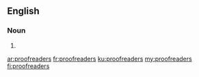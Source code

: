 ==English==

===Noun===
{{head|en|plural}}

# {{plural of|proofreader|lang=en}}

[[ar:proofreaders]]
[[fr:proofreaders]]
[[ku:proofreaders]]
[[my:proofreaders]]
[[fi:proofreaders]]